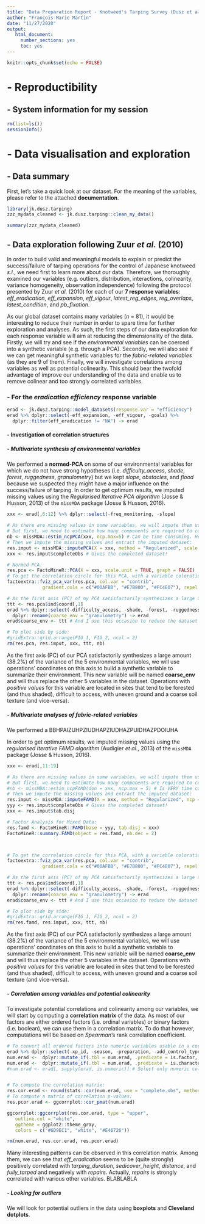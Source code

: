 ```yaml
---
title: "Data Preparation Report - Knotweed's Tarping Survey (Dusz et al., 2020)"
author: "François-Marie Martin"
date: "11/27/2020"
output:
   html_document:
     number_sections: yes
     toc: yes
---
```


```r
knitr::opts_chunk$set(echo = FALSE)
```

# - Reproductibility
## - System information for my session  

```r
rm(list=ls())
sessionInfo()
```
  
  



# - Data visualisation and exploration  
## - Data summary

First, let's take a quick look at our dataset. For the meaning of the variables, please refer to the attached **documentation**.

```r
library(jk.dusz.tarping)
zzz_mydata_cleaned <- jk.dusz.tarping::clean_my_data()

summary(zzz_mydata_cleaned)
```





## - Data exploration following Zuur *et al.* (2010)

In order to build valid and meaningful models to explain or predict the success/failure of tarping operations for the control of Japanese knotweed *s.l.*, we need first to learn more about our data. Therefore, we thoroughly examined our variables (e.g. outliers, distribution, interactions, colinearity, variance homogeneity, observation independence) following the protocol presented by Zuur *et al.* (2010) for each of our **7 response variables**: *eff_eradication*, *eff_expansion*, *eff_vigour*, *latest_reg_edges*, *reg_overlaps*, *latest_condition*, and *pb_fixation*.

As our global dataset contains many variables (*n* = 81), it would be interesting to reduce their number in order to spare time for further exploration and analyses. As such, the first steps of our data exploration for each response variable will aim at reducing the dimensionality of the data. Firstly, we will try and see if the *environmental variables* can be coerced into a synthetic variable (e.g. through a PCA). Secondly, we will also see if we can get meaningful synthetic variables for the *fabric-related variables* (as they are 9 of them). Finally, we will investigate correlations among variables as well as potential colinearity. This should bear the twofold advantage of improve our understanding of the data and enable us to remove colinear and too strongly correlated variables.


### - For the *eradication efficiency* response variable

```r
erad <- jk.dusz.tarping::model_datasets(response.var = "efficiency")
erad %>% dplyr::select(-eff_expansion, -eff_vigour, -goals) %>%
  dplyr::filter(eff_eradication != "NA") -> erad
```

#### - Investigation of correlation structures
##### - Multivariate synthesis of environmental variables

We performed a **normed-PCA** on some of our environmental variables for which we do not have strong hypotheses (i.e. *difficulty_access*, *shade*, *forest*, *ruggedness*, *granulometry*) but we kept *slope*, *obstacles*, and *flood* because we suspected they might have a major influence on the success/failure of tarping. In order to get optimum results, we imputed missing values using the *Regularised Iterative PCA algorithm* (Josse & Husson, 2013) of the `missMDA` package (Josse & Husson, 2016). 

```r
xxx <- erad[,6:12] %>% dplyr::select(-freq_monitoring, -slope) 

# As there are missing values in some variables, we will impute them using the missPCA() function.
# But first, we need to estimate how many components are required to correctly impute the missing values:
nb <- missMDA::estim_ncpPCA(xxx, ncp.max=5) # Can be time consuming. Here, the best result is 0 but we will take 2 as it is (almost) the second best option.
# Then we impute the missing values and extract the imputed dataset:
res.imput <- missMDA::imputePCA(X = xxx, method = "Regularized", scale = TRUE, ncp = 2)
xxx <- res.imput$completeObs # Gives the completed dataset!

# Normed-PCA:
res.pca <- FactoMineR::PCA(X = xxx, scale.unit = TRUE, graph = FALSE)
# To get the correlation circle for this PCA, with a variable coloration according to their contribution to the first 2 principal components:
factoextra::fviz_pca_var(res.pca, col.var = "contrib",
             gradient.cols = c("#00AFBB", "#E7B800", "#FC4E07"), repel = TRUE)

# As the first axis (PC) of my PCA satisfactorily synthesizes a large amount of the variance of my 5 variables (38.2%), I will use the coordinates of the tarping operations on this axis as a synthetic variable:
ttt <- res.pca$ind$coord[,1] 
erad %>% dplyr::select(-difficulty_access, -shade, -forest, -ruggedness) %>%
  dplyr::rename(coarse_env = "granulometry") -> erad
erad$coarse_env <- ttt # And I use this occasion to reduce the dataset and replace one variable with my new synthetic variable.

# To plot side by side:
#gridExtra::grid.arrange(FIG_1, FIG_2, ncol = 2)
rm(res.pca, res.imput, xxx, ttt, nb)
```

As the first axis (PC) of our PCA satisfactorily synthesizes a large amount (38.2%) of the variance of the 5 environmental variables, we will use operations' coordinates on this axis to build a synthetic variable to summarize their environment. This new variable will be named **coarse_env** and will thus replace the other 5 variables in the dataset. Operations with *positive values* for this variable are located in sites that tend to be forested (and thus shaded), difficult to access, with uneven ground and a coarse soil texture (and vice-versa).


##### - Multivariate analyses of fabric-related variables

We performed a BBHPAIZUHPZIUDHAPZIUDHAZPUIDHAZPDOIUHA

In order to get optimum results, we imputed missing values using the *regularised Iterative FAMD algorithm* (Audigier *et al.*, 2013) of the `missMDA` package (Josse & Husson, 2016). 

```r
xxx <- erad[,11:19]

# As there are missing values in some variables, we will impute them using the missFAMD() function.
# But first, we need to estimate how many components are required to correctly impute the missing values:
#nb <- missMDA::estim_ncpFAMD(don = xxx, ncp.max = 5) # Is VERY time consuming. Here, the best result is 4!
# Then we impute the missing values and extract the imputed dataset:
res.imput <- missMDA::imputeFAMD(X = xxx, method = "Regularized", ncp = 4)
yyy <- res.imput$completeObs # Gives the completed dataset!
xxx <- res.imput$tab.disj

# Factor Analysis for Mixed Data:
res.famd <- FactoMineR::FAMD(base = yyy, tab.disj = xxx)
FactoMineR::summary.FAMD(object = res.famd, nb.dec = 2)



# To get the correlation circle for this PCA, with a variable coloration according to their contribution to the first 2 principal components:
factoextra::fviz_pca_var(res.pca, col.var = "contrib",
             gradient.cols = c("#00AFBB", "#E7B800", "#FC4E07"), repel = TRUE)

# As the first axis (PC) of my PCA satisfactorily synthesizes a large amount of the variance of my 5 variables (38.2%), I will use the coordinates of the tarping operations on this axis as a synthetic variable:
ttt <- res.pca$ind$coord[,1] 
erad %>% dplyr::select(-difficulty_access, -shade, -forest, -ruggedness) %>%
  dplyr::rename(coarse_env = "granulometry") -> erad
erad$coarse_env <- ttt # And I use this occasion to reduce the dataset and replace one variable with my new synthetic variable.

# To plot side by side:
#gridExtra::grid.arrange(FIG_1, FIG_2, ncol = 2)
rm(res.famd, res.imput, xxx, ttt, nb)
```

As the first axis (PC) of our PCA satisfactorily synthesizes a large amount (38.2%) of the variance of the 5 environmental variables, we will use operations' coordinates on this axis to build a synthetic variable to summarize their environment. This new variable will be named **coarse_env** and will thus replace the other 5 variables in the dataset. Operations with *positive values* for this variable are located in sites that tend to be forested (and thus shaded), difficult to access, with uneven ground and a coarse soil texture (and vice-versa).


##### - Correlation among variables and potential colinearity

To investigate potential correlations and colinearity among our variables, we will start by computing a **correlation matrix** of the data. As most of our factors are either ordered factors (i.e. ordinal variables) or binary factors (i.e. boolean), we can use them in a correlation matrix. To do that however, computations will be based on *Spearman*'s rank correlation coefficient.

```r
# To convert all ordered factors into numeric variables usable in a correlation matrix:
erad %>% dplyr::select(-xp_id, -season, -preparation, -add_control_type) -> num.erad
num.erad <-  dplyr::mutate_if(.tbl = num.erad, .predicate = is.factor, .funs = as.character)
num.erad <-  dplyr::mutate_if(.tbl = num.erad, .predicate = is.character, .funs = as.numeric) # I use this double conversion-trick because, for an unknown reason, I failed to do it any other way!
#num.erad <- erad[, sapply(erad, is.numeric)] # Select only numeric columns.


# To compute the correlation matrix:
res.cor.erad <- round(stats::cor(num.erad, use = "complete.obs", method = "spearman"), 2)
# To compute a matrix of correlation p-values:
res.pcor.erad <- ggcorrplot::cor_pmat(num.erad)

ggcorrplot::ggcorrplot(res.cor.erad, type = "upper",
   outline.col = "white",
   ggtheme = ggplot2::theme_gray,
   colors = c("#6D9EC1", "white", "#E46726"))

rm(num.erad, res.cor.erad, res.pcor.erad)
```

Many interesting patterns can be observed in this correlation matrix. Among them, we can see that *eff_eradication* seems to be (quite strongly) positively correlated with *tarping_duration*, *sedicover_height*, *distance*, and *fully_tarped* and negatively with *repairs*. Actually, *repairs* is strongly correlated with various other variables. BLABLABLA


##### - Looking for outliers

We will look for potential outliers in the data using **boxplots** and **Cleveland dotplots**.

    


